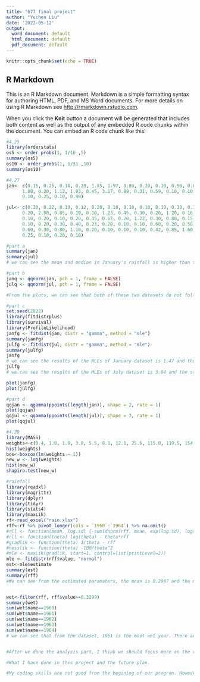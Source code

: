 ```yaml
---
title: "677 final project"
author: "Yuchen Liu"
date: '2022-05-12'
output:
  word_document: default
  html_document: default
  pdf_document: default
---
```


```r
knitr::opts_chunk$set(echo = TRUE)
```

## R Markdown

This is an R Markdown document. Markdown is a simple formatting syntax for authoring HTML, PDF, and MS Word documents. For more details on using R Markdown see <http://rmarkdown.rstudio.com>.

When you click the **Knit** button a document will be generated that includes both content as well as the output of any embedded R code chunks within the document. You can embed an R code chunk like this:

```r
#4.25
library(orderstats)
os5 <- order_probs(1, 1/16 ,5)
summary(os5)
os10 <- order_probs(1, 1/31 ,10)
summary(os10)
```


```r
#4.27
jan<- c(0.15, 0.25, 0.10, 0.20, 1.85, 1.97, 0.80, 0.20, 0.10, 0.50, 0.82, 0.40,
      1.80, 0.20, 1.12, 1.83, 0.45, 3.17, 0.89, 0.31, 0.59, 0.10, 0.10, 0.90,
      0.10, 0.25, 0.10, 0.90)

jul<- c(0.30, 0.22, 0.10, 0.12, 0.20, 0.10, 0.10, 0.10, 0.10, 0.10, 0.10, 0.17,
      0.20, 2.80, 0.85, 0.10, 0.10, 1.23, 0.45, 0.30, 0.20, 1.20, 0.10, 0.15,
      0.10, 0.20, 0.10, 0.20, 0.35, 0.62, 0.20, 1.22, 0.30, 0.80, 0.15, 1.53,
      0.10, 0.20, 0.30, 0.40, 0.23, 0.20, 0.10, 0.10, 0.60, 0.20, 0.50, 0.15,
      0.60, 0.30, 0.80, 1.10, 0.20, 0.10, 0.10, 0.10, 0.42, 0.85, 1.60, 0.10,
      0.25, 0.10, 0.20, 0.10)

#part a
summary(jan)
summary(jul)
# we can see the mean and median in January's rainfall is higher than the july. The minimum of january and july are the same but the maximum are higher in january. 

#part b
janq <- qqnorm(jan, pch = 1, frame = FALSE)
julq <- qqnorm(jul, pch = 1, frame = FALSE)

#From the plots, we can see that both of these two datasets do not follow the normal distributions. So we need to use the gamma model. 

#part c
set.seed(2022)
library(fitdistrplus)
library(survival)
library(ProfileLikelihood)
janfg <- fitdist(jan, distr = "gamma", method = "mle")
summary(janfg)
julfg <- fitdist(jul, distr = "gamma", method = "mle")
summary(julfg)
janfg
# we can see the results of the MLEs of January dataset is 1.47 and the standard error is 0.44.
julfg
# we can see the results of the MLEs of July dataset is 3.04 and the standard error is 0.59.

plot(janfg)
plot(julfg)

#part d
qqjan <- qgamma(ppoints(length(jan)), shape = 2, rate = 1)
plot(qqjan)
qqjul <- qgamma(ppoints(length(jul)), shape = 2, rate = 1)
plot(qqjul)

```


```r
#4.39
library(MASS)
weights<-c(0.4, 1.0, 1.9, 3.0, 5.5, 8.1, 12.1, 25.6, 115.0, 119.5, 154.5, 157.0, 175.0, 419.0, 423.0, 440.0, 655.0, 680.0, 50.0, 56.0, 70.0, 115.0, 179.0, 180.0, 406.0, 1320.0, 4603.0, 5712.0)
hist(weights)
box<-boxcox(lm(weights ~ 1))
new_w <- log(weights)
hist(new_w)
shapiro.test(new_w)
```


```r
#rainfall
library(readxl)
library(magrittr)
library(dplyr)
library(tidyr)
library(stats4)
library(maxLik)
rf<-read_excel("rain.xlsx")
rff<-rf %>% pivot_longer(cols = `1960`:`1964`) %>% na.omit()
#rll <- function(mean, log.sd) {-sum(dnorm(rff, mean, exp(log.sd), log=TRUE))}
#rll <- function(theta) log(theta) - theta*rff
#gradlik <- function(theta) 1/theta - rff
#hesslik <- function(theta) -100/theta^2
#mle <- maxLik(gradlik, start=1, control=list(printLevel=2))
mle <- fitdistr(rff$value, "normal")
est<-mle$estimate
summary(est)
summary(rff)
#We can see from the estimated paramaters, the mean is 0.2947 and the median is also 0.2947.And I think the distribution is not very accurate. 


wet<-filter(rff, rff$value>=0.3299)
summary(wet)
sum(wet$name==1960)
sum(wet$name==1961)
sum(wet$name==1962)
sum(wet$name==1963)
sum(wet$name==1964)
# we can see that from the dataset, 1961 is the most wet year. There are 16 times in average in this year has heary rainfall from each storm. And 1962 and 1964 are also wetter than other years. 1963 and 1960 are the dryer years. And I think wet years are wet because there were more storms in these year. 


#After we done the analysis part, I think we should focus more on the reasons of heary rainfall and do some research of it. 
```



```r
#What I have done in this project and the future plan.

#My coding skills are not good from the begining of our program. However, I think I had a improvement after this whole year learning. Although it's not good enough than other classmates, right now I can finish a thorough project by myself. In this project, I do face a lot of problems. Each line of codes have some bugs in the beginning, but I Googled it and get solved it in the end. For the plan of future work is continue to learn and practice coding skills and try to be a good data analyst. 

```



